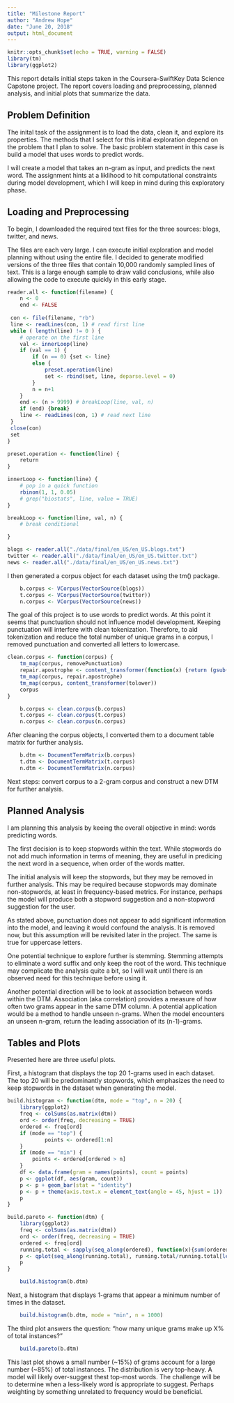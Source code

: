 ```yaml
---
title: "Milestone Report"
author: "Andrew Hope"
date: "June 20, 2018"
output: html_document
---
```


```r
knitr::opts_chunk$set(echo = TRUE, warning = FALSE)
library(tm)
library(ggplot2)
```

This report details initial steps taken in the Coursera-SwiftKey Data Science Capstone project. The report covers loading and preprocessing, planned analysis, and initial plots that summarize the data.

## Problem Definition

The inital task of the assignment is to load the data, clean it, and explore its properties. The methods that I select for this initial exploration depend on the problem that I plan to solve. The basic problem statement in this case is build a model that uses words to predict words.  

I will create a model that takes an n-gram as input, and predicts the next word. The assignment hints at a liklihood to hit computational constraints during model development, which I will keep in mind during this exploratory phase.

## Loading and Preprocessing

To begin, I downloaded the required text files for the three sources: blogs, twitter, and news.  

The files are each very large. I can execute initial exploration and model planning without using the entire file. I decided to generate modified versions of the three files that contain 10,000 randomly sampled lines of text. This is a large enough sample to draw valid conclusions, while also allowing the code to execute quickly in this early stage. 

```r

reader.all <- function(filename) {
    n <- 0
    end <- FALSE
    
 con <- file(filename, "rb")
 line <- readLines(con, 1) # read first line
 while ( length(line) != 0 ) {
    # operate on the first line
    val <- innerLoop(line)
    if (val == 1) {
        if (n == 0) {set <- line}
        else {
            preset.operation(line)
            set <- rbind(set, line, deparse.level = 0)
        }
        n = n+1
    }
    end <- (n > 9999) # breakLoop(line, val, n)
    if (end) {break}
    line <- readLines(con, 1) # read next line
 }
 close(con)
 set
}

preset.operation <- function(line) {
    return
}

innerLoop <- function(line) {
    # pop in a quick function
    rbinom(1, 1, 0.05)
    # grep("biostats", line, value = TRUE)
}

breakLoop <- function(line, val, n) {
    # break conditional

}
```

```r
blogs <- reader.all("./data/final/en_US/en_US.blogs.txt")
twitter <- reader.all("./data/final/en_US/en_US.twitter.txt")
news <- reader.all("./data/final/en_US/en_US.news.txt")
```

I then generated a corpus object for each dataset using the tm() package.

```r
    b.corpus <- VCorpus(VectorSource(blogs))
    t.corpus <- VCorpus(VectorSource(twitter))
    n.corpus <- VCorpus(VectorSource(news))
```

The goal of this project is to use words to predict words. At this point it seems that punctuation should not influence model development. Keeping punctuation will interfere with clean tokenization. Therefore, to aid tokenization and reduce the total number of unique grams in a corpus, I removed punctuation and converted all letters to lowercase.

```r

clean.corpus <- function(corpus) {
    tm_map(corpus, removePunctuation)
    repair.apostrophe <- content_transformer(function(x) {return (gsub("â€™", "'", x))})
    tm_map(corpus, repair.apostrophe)
    tm_map(corpus, content_transformer(tolower))
    corpus
}

```

```r
    b.corpus <- clean.corpus(b.corpus)
    t.corpus <- clean.corpus(t.corpus)
    n.corpus <- clean.corpus(n.corpus)
```

After cleaning the corpus objects, I converted them to a document table matrix for further analysis.

```r
    b.dtm <- DocumentTermMatrix(b.corpus)
    t.dtm <- DocumentTermMatrix(t.corpus)
    n.dtm <- DocumentTermMatrix(n.corpus)
```

Next steps: convert corpus to a 2-gram corpus and construct a new DTM for further analysis.

## Planned Analysis

I am planning this analysis by keeing the overall objective in mind: words predicting words.  

The first decision is to keep stopwords within the text. While stopwords do not add much information in terms of meaning, they are useful in predicing the next word in a sequence, when order of the words matter.  

The initial analysis will keep the stopwords, but they may be removed in further analysis. This may be required because stopwords may dominate non-stopwords, at least in frequency-based metrics. For instance, perhaps the model will produce both a stopword suggestion and a non-stopword suggestion for the user.  

As stated above, punctuation does not appear to add significant information into the model, and leaving it would confound the analysis. It is removed now, but this assumption will be revisited later in the project. The same is true for uppercase letters.

One potential technique to explore further is stemming. Stemming attempts to eliminate a word suffix and only keep the root of the word. This technique may complicate the analysis quite a bit, so I will wait until there is an observed need for this technique before using it.  

Another potential direction will be to look at association between words within the DTM. Association (aka correlation) provides a measure of how often two grams appear in the same DTM column. A potential application would be a method to handle unseen n-grams. When the model encounters an unseen n-gram, return the leading association of its (n-1)-grams.  

## Tables and Plots

Presented here are three useful plots. 

First, a histogram that displays the top 20 1-grams used in each dataset. The top 20 will be predominantly stopwords, which emphasizes the need to keep stopwords in the dataset when generating the model.

```r
build.histogram <- function(dtm, mode = "top", n = 20) {
    library(ggplot2)
    freq <- colSums(as.matrix(dtm))
    ord <- order(freq, decreasing = TRUE)
    ordered <- freq[ord]
    if (mode == "top") {
            points <- ordered[1:n]
    }
    if (mode == "min") {
        points <- ordered[ordered > n]    
    }
    df <- data.frame(gram = names(points), count = points)
    p <- ggplot(df, aes(gram, count))
    p <- p + geom_bar(stat = "identity")
    p <- p + theme(axis.text.x = element_text(angle = 45, hjust = 1))
    p
}

build.pareto <- function(dtm) {
    library(ggplot2)
    freq <- colSums(as.matrix(dtm))
    ord <- order(freq, decreasing = TRUE)
    ordered <- freq[ord]
    running.total <- sapply(seq_along(ordered), function(x){sum(ordered[1:x])})
    p <- qplot(seq_along(running.total), running.total/running.total[length(running.total)], xlab = "Top Grams", ylab = "Instances (%)")
    p
}
```

```r
    build.histogram(b.dtm)
```

Next, a histogram that displays 1-grams that appear a minimum number of times in the dataset.

```r
    build.histogram(b.dtm, mode = "min", n = 1000)
```

The third plot answers the question: "how many unique grams make up X% of total instances?"  

```r
    build.pareto(b.dtm)
```

This last plot shows a small number (~15%) of grams account for a large number (~85%) of total instances. The distribution is very top-heavy. A model will likely over-suggest thest top-most words. The challenge will be to determine when a less-likely word is appropriate to suggest. Perhaps weighting by something unrelated to frequency would be beneficial.